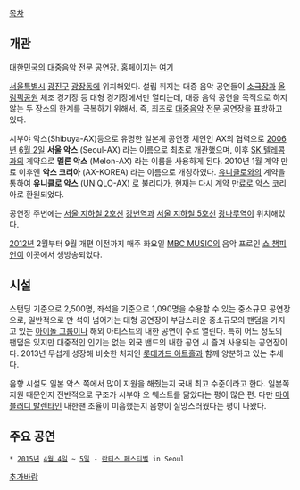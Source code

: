 [[목차]]
== 개관 ==
[[대한민국]]의 [[대중음악]] 전문 공연장. 홈페이지는 [http://www.axhallkorea.com 여기] 

[[서울특별시]] [[광진구]] [[광장동]]에 위치해있다. 설립 취지는 대중 음악 공연들이 [[소극장]]과 [[올림픽공원]] 체조 경기장 등 대형 경기장에서만 열리는데, 대중 음악 공연을 목적으로 하지 않는 두 장소의 한계를 극복하기 위해서. 즉, 최초로 [[대중음악]] 전문 공연장을 표방하고 있다. 

시부야 악스(Shibuya-AX)등으로 유명한 일본계 공연장 체인인 AX의 협력으로 [[2006년]] [[6월 2일]] '''서울 악스''' (Seoul-AX) 라는 이름으로 최초로 개관했으며, 이후 [[SK 텔레콤]]과의 계약으로 '''멜론 악스''' (Melon-AX) 라는 이름을 사용하게 된다. 2010년 1월 계약 만료 이후엔 '''악스 코리아''' (AX-KOREA) 라는 이름으로 개칭하였다. [[유니클로]]와의 계약을 통하여 '''유니클로 악스''' (UNIQLO-AX) 로 불리다가, 현재는 다시 계약 만료로 악스 코리아로 환원되었다.

공연장 주변에는 [[서울 지하철 2호선]] [[강변역]]과 [[서울 지하철 5호선]] [[광나루역]]이 위치해있다. 

[[2012년]] 2월부터 9월 개편 이전까지 매주 화요일 [[MBC MUSIC]]의 음악 프로인 [[쇼 챔피언]]이 이곳에서 생방송되었다.  

== 시설 ==
스탠딩 기준으로 2,500명, 좌석을 기준으로 1,090명을 수용할 수 있는 중소규모 공연장으로, 일반적으로 만 석이 넘어가는 대형 공연장이 부담스러운 중소규모의 팬덤을 가지고 있는 [[아이돌 그룹]]이나 해외 아티스트의 내한 공연이 주로 열린다. 특히 어느 정도의 팬덤은 있지만 대중적인 인기는 없는 외국 밴드의 내한 공연 시 즐겨 사용되는 공연장이다. 2013년 무섭게 성장해 비슷한 처지인 [[롯데카드 아트홀]]과 함께 양분하고 있는 추세다.

음향 시설도 일본 악스 쪽에서 많이 지원을 해줬는지 국내 최고 수준이라고 한다. 일본쪽 지원 때문인지 전반적으로 구조가 시부야 오 웨스트를 닮았다는 평이 많은 편. 다만 [[마이 블러디 발렌타인]] 내한땐 조율이 미흡했는지 음향이 실망스러웠다는 평이 나왔다.
== 주요 공연 ==
 * [[2015년]] [[4월 4일]] ~ [[4월 5일|5일]] - [[란티스 마츠리|란티스 페스티벌]] in Seoul

[[추가바람]]
